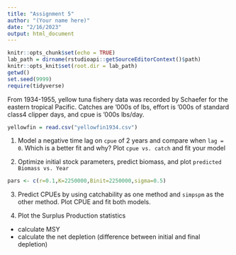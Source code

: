 ```yaml
---
title: "Assignment 5"
author: "(Your name here)"
date: "2/16/2023"
output: html_document
---
```


```r
knitr::opts_chunk$set(echo = TRUE)
lab_path = dirname(rstudioapi::getSourceEditorContext()$path)
knitr::opts_knit$set(root.dir = lab_path)
getwd()
set.seed(9999)
require(tidyverse)
```

From 1934-1955, yellow tuna fishery data was recorded by Schaefer for the eastern tropical Pacific. Catches are ’000s of lbs, effort is ’000s of standard class4 clipper days, and cpue is ’000s lbs/day.
```r
yellowfin = read.csv("yellowfin1934.csv")
```

1) Model a negative time lag on `cpue` of 2 years and compare when `lag = 0`. Which is a better fit and why? Plot `cpue vs. catch` and fit your model

2) Optimize initial stock parameters, predict biomass, and plot `predicted Biomass vs. Year`

```r
pars <- c(r=0.1,K=2250000,Binit=2250000,sigma=0.5)
```

3) Predict CPUEs by using catchability as one method and `simpspm` as the other method. Plot CPUE and fit both models. 

4) Plot the Surplus Production statistics
  - calculate MSY
  - calculate the net depletion (difference between initial and final depletion) 
